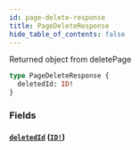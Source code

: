 ```yaml
---
id: page-delete-response
title: PageDeleteResponse
hide_table_of_contents: false
---
```



Returned object from deletePage

```graphql
type PageDeleteResponse {
  deletedId: ID!
}
```


### Fields

#### [`deletedId`](#) ([`ID!`](/demand/api/graphql-admin/reference/scalars/id))






